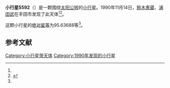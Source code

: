 {{Infobox planet
| bgcolour = #FFFFC0
| name = 5592 Oshima
| symbol = 
| image = 
| caption = 
| discovery = yes
| discovery_ref = 
| discoverer = [[鈴木憲蔵|鈴木憲蔵]]、[[浦田武|浦田武]]
| discovery_site = [[丰田市|丰田市]] 
| discovered = 1990年11月14日
| designations = yes
| mp_name = 
| named_after = 
| alt_names = 1990 VB4/ 1955 RA
| mp_category = [[主带小行星|主带小行星]]
| orbit_ref = <ref name="a">[http://ssd.jpl.nasa.gov/sbdb.cgi?sstr=5592 5592 Oshima] {{Wayback|url=http://ssd.jpl.nasa.gov/sbdb.cgi?sstr=5592 |date=20170126052602 }}，小行星數據庫瀏覽器（JPL Small-Body Database Browser）－[[美国国家航空航天局|美国国家航空航天局]]喷气推进实验室</ref>
| epoch = 2456400.5 (2013年4月18日更新)
| aphelion = {{convert|3.3719758|AU|km|3|abbr=on|lk=out}}
| perihelion = {{convert|2.9732698|AU|km|3|abbr=on}}
| semimajor = {{convert|3.1726228|AU|km|3|abbr=on}}
| eccentricity = 0.0628354
| period = 2064.077923 [[日|日]]<br />5.65[[儒略年|儒略年]]
| avg_speed = 
| inclination = 8.51271
| asc_node = 232.08103
| mean_anomaly = 
| arg_peri = 95.63688
| satellites = 
| physical_characteristics = yes
| dimensions = 
| mass = 
| density = 
| surface_grav = 
| escape_velocity = 
| sidereal_day = 
| axial_tilt = 
| pole_ecliptic_lat = 
| pole_ecliptic_lon = 
| albedo = 
| temperatures= 
| temp_name1 = 
| mean_temp_1 = 
| max_temp_1 = 
| temp_name2 = 
| max_temp_2 = 
| spectral_type = 
| abs_magnitude = 95.63688
}}

'''小行星5592'''（{{lang-en|5592 Oshima}}）是一颗围绕[[太阳|太阳]][[公转|公转]]的[[小行星|小行星]]。1990年11月14日，[[鈴木憲蔵|鈴木憲蔵]]、[[浦田武|浦田武]]在丰田市发现了此天体<ref name="a" /><ref>{{cite news|title=小行星列表|url=http://cfa-www.harvard.edu/iau/lists/NumberedMPs.txt|accessdate=2013-07-08|newspaper=哈佛大学|archive-date=2008-05-17|archive-url=https://web.archive.org/web/20080517010638/http://cfa-www.harvard.edu/iau/lists/NumberedMPs.txt|dead-url=no}}</ref>。

这颗小行星的[[绝对星等|绝对星等]]为95.63688等<ref name="a" />。

==参考文献==
{{reflist}}
{{Minor Planet Number|[[小行星5591|小行星5591]]|[[小行星5593|小行星5593]]}}

{{小天体}}

[[Category:小行星带天体|Category:小行星带天体]]
[[Category:1990年发现的小行星|Category:1990年发现的小行星]]

{{asteroid-stub}}